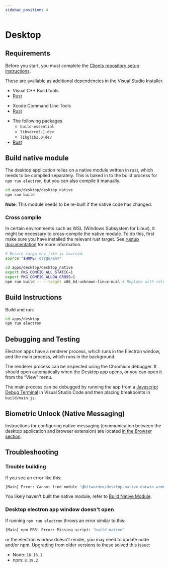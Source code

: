 ```yaml
---
sidebar_position: 4
---
```



# Desktop

## Requirements

Before you start, you must complete the [Clients repository setup instructions](../index.md).

<Tabs groupId="os">
<TabItem value="win" label="Windows" default>

These are available as additional dependencies in the Visual Studio Installer.

- Visual C++ Build tools
- [Rust](https://www.rust-lang.org/tools/install)

</TabItem>
<TabItem value="mac" label="macOS">

- Xcode Command Line Tools
- [Rust](https://www.rust-lang.org/tools/install)

</TabItem>
<TabItem value="lin" label="Linux">

- The following packages
  - `build-essential`
  - `libsecret-1-dev`
  - `libglib2.0-dev`
- [Rust](https://www.rust-lang.org/tools/install)

</TabItem>
</Tabs>

## Build native module

The desktop application relies on a native module written in rust, which needs to be compiled
separately. This is baked in to the build process for `npm run electron`, but you can also compile
it manually.

```bash
cd apps/desktop/desktop_native
npm run build
```

**Note**: This module needs to be re-built if the native code has changed.

### Cross compile

In certain environments such as WSL (Windows Subsystem for Linux), it might be necessary to
cross-compile the native module. To do this, first make sure you have installed the relevant rust
target. See [rustup documentation](https://rust-lang.github.io/rustup/cross-compilation.html) for
more information.

```bash
# Ensure cargo env file is sourced.
source "$HOME/.cargo/env"

cd apps/desktop/desktop_native
export PKG_CONFIG_ALL_STATIC=1
export PKG_CONFIG_ALLOW_CROSS=1
npm run build -- --target x86_64-unknown-linux-musl # Replace with relevant target
```

## Build Instructions

Build and run:

```bash
cd apps/desktop
npm run electron
```

## Debugging and Testing

Electron apps have a renderer process, which runs in the Electron window, and the main process,
which runs in the background.

The renderer process can be inspected using the Chromium debugger. It should open automatically when
the Desktop app opens, or you can open it from the “View” menu.

The main process can be debugged by running the app from a
[Javascript Debug Terminal](https://code.visualstudio.com/docs/nodejs/nodejs-debugging#_javascript-debug-terminal)
in Visual Studio Code and then placing breakpoints in `build/main.js`.

## Biometric Unlock (Native Messaging)

Instructions for configuring native messaging (communication between the desktop application and
browser extension) are located [in the Browser section](../browser/biometric.mdx).

## Troubleshooting

### Trouble building

If you see an error like this:

```bash
[Main] Error: Cannot find module '@bitwarden/desktop-native-darwin-arm64'
```

You likely haven't built the native module, refer to [Build Native Module](#build-native-module).

### Desktop electron app window doesn't open

If running `npm run electron` throws an error similar to this:

```bash
[Main] npm ERR! Error: Missing script: "build-native"
```

or the electron window doesn't render, you may need to update node and/or npm. Upgrading from older
versions to these solved this issue:

- Node: `16.18.1`
- npm: `8.19.2`
